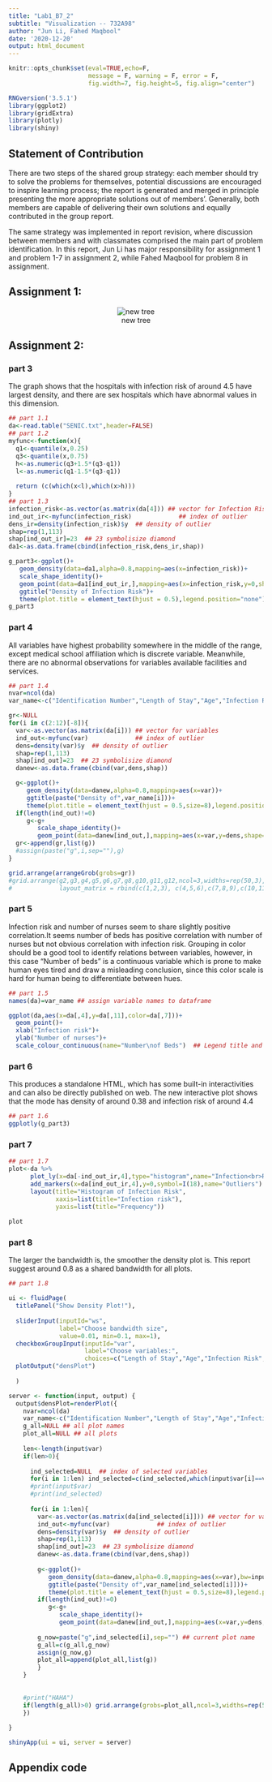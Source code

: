 ---
title: "Lab1_B7_2"
subtitle: "Visualization -- 732A98"
author: "Jun Li, Fahed Maqbool"
date: '2020-12-20'
output: html_document
---

```{r setup, include=FALSE}
knitr::opts_chunk$set(eval=TRUE,echo=F,
                      message = F, warning = F, error = F,
                      fig.width=7, fig.height=5, fig.align="center")
```

```{r}
RNGversion('3.5.1')
library(ggplot2)
library(gridExtra)
library(plotly)
library(shiny)
```

## Statement of Contribution

There are two steps of the shared group strategy: each member should try to solve the problems for themselves, potential discussions are encouraged to inspire learning process; the report is generated and merged in principle presenting the more appropriate solutions out of members'. Generally, both members are capable of delivering their own solutions and equally contributed in the group report. 

The same strategy was implemented in report revision, where discussion between members and with classmates comprised the main part of problem identification. In this report, Jun Li has major responsibility for assignment 1 and problem 1-7 in assignment 2, while Fahed Maqbool for problem 8 in assignment. 


## Assignment 1: 

<center>

![new tree](./new.png)

</center>

## Assignment 2: 
### part 3
The graph shows that the hospitals with infection risk of around 4.5 have largest density, and there are sex hospitals which have abnormal values in this dimension.

```{r}
## part 1.1
da<-read.table("SENIC.txt",header=FALSE)
## part 1.2 
myfunc<-function(x){
  q1<-quantile(x,0.25)
  q3<-quantile(x,0.75)
  h<-as.numeric(q3+1.5*(q3-q1))
  l<-as.numeric(q1-1.5*(q3-q1))
  
  return (c(which(x<l),which(x>h)))
}
## part 1.3
infection_risk<-as.vector(as.matrix(da[4])) ## vector for Infection Risk
ind_out_ir<-myfunc(infection_risk)             ## index of outlier
dens_ir=density(infection_risk)$y  ## density of outlier
shap=rep(1,113)
shap[ind_out_ir]=23  ## 23 symbolisize diamond
da1<-as.data.frame(cbind(infection_risk,dens_ir,shap))

g_part3<-ggplot()+
   geom_density(data=da1,alpha=0.8,mapping=aes(x=infection_risk))+
   scale_shape_identity()+
   geom_point(data=da1[ind_out_ir,],mapping=aes(x=infection_risk,y=0,shape=shap,fill="red"))+
   ggtitle("Density of Infection Risk")+
   theme(plot.title = element_text(hjust = 0.5),legend.position="none")
g_part3
```

### part 4
All variables have highest probability somewhere in the middle of the range, except medical school affiliation which is discrete variable. Meanwhile, there are no abnormal observations for variables available facilities and services.

```{r}
## part 1.4
nvar=ncol(da)
var_name<-c("Identification Number","Length of Stay","Age","Infection Risk","Routine Culturing Ratio","Routine Chest X-ray Ratio","Number of Beds","Medical School Affiliation","Region","Average Daily Census","Number of Nurses","Available Facilities & Services")

gr<-NULL
for(i in c(2:12)[-8]){
  var<-as.vector(as.matrix(da[i])) ## vector for variables
  ind_out<-myfunc(var)             ## index of outlier
  dens=density(var)$y  ## density of outlier
  shap=rep(1,113)
  shap[ind_out]=23  ## 23 symbolisize diamond
  danew<-as.data.frame(cbind(var,dens,shap))

  g<-ggplot()+
     geom_density(data=danew,alpha=0.8,mapping=aes(x=var))+
     ggtitle(paste("Density of",var_name[i]))+
     theme(plot.title = element_text(hjust = 0.5,size=8),legend.position="none")
  if(length(ind_out)!=0) 
     g<-g+
        scale_shape_identity()+
        geom_point(data=danew[ind_out,],mapping=aes(x=var,y=dens,shape=shap,fill="red"))
  gr<-append(gr,list(g))
  #assign(paste("g",i,sep=""),g)
}

grid.arrange(arrangeGrob(grobs=gr))
#grid.arrange(g2,g3,g4,g5,g6,g7,g8,g10,g11,g12,ncol=3,widths=rep(50,3),heights=rep(2,4),
#             layout_matrix = rbind(c(1,2,3), c(4,5,6),c(7,8,9),c(10,11,11)))

```

### part 5
Infection risk and number of nurses seem to share slightly positive correlation.It seems number of beds has positive correlation with number of nurses but not obvious correlation with infection risk. Grouping in color should be a good tool to identify relations between variables, however, in this case "Number of beds" is a continuous variable which is prone to make human eyes tired and draw a misleading conclusion, since this color scale is hard for human being to differentiate between hues. 

```{r}
## part 1.5
names(da)=var_name ## assign variable names to dataframe

ggplot(da,aes(x=da[,4],y=da[,11],color=da[,7]))+
  geom_point()+
  xlab("Infection risk")+
  ylab("Number of nurses")+
  scale_colour_continuous(name="Number\nof Beds")  ## Legend title and lab names

```


### part 6
This produces a standalone HTML, which has some built-in interactivities and can also be directly published on web. The new interactive plot shows that the mode has density of around 0.38 and infection risk of around 4.4


```{r}
## part 1.6
ggplotly(g_part3)

```



### part 7

```{r}
## part 1.7
plot<-da %>%  
      plot_ly(x=da[-ind_out_ir,4],type="histogram",name="Infection<br>Risk") %>%
      add_markers(x=da[ind_out_ir,4],y=0,symbol=I(18),name="Outliers") %>%
      layout(title="Histogram of Infection Risk",
             xaxis=list(title="Infection risk"),
             yaxis=list(title="Frequency"))
      
plot
```



### part 8
The larger the bandwidth is, the smoother the density plot is. This report suggest around 0.8 as a shared bandwidth for all plots.

```{r}
## part 1.8

ui <- fluidPage(
  titlePanel("Show Density Plot!"),
  
  sliderInput(inputId="ws", 
              label="Choose bandwidth size", 
              value=0.01, min=0.1, max=1),
  checkboxGroupInput(inputId="var",
                     label="Choose variables:",
                     choices=c("Length of Stay","Age","Infection Risk","Routine Culturing Ratio","Routine Chest X-ray Ratio","Number of Beds","Medical School Affiliation","Region","Average Daily Census","Number of Nurses","Available Facilities & Services")),
  plotOutput("densPlot")
  
  )

server <- function(input, output) {
  output$densPlot=renderPlot({
    nvar=ncol(da)
    var_name<-c("Identification Number","Length of Stay","Age","Infection Risk","Routine Culturing Ratio","Routine Chest X-ray Ratio","Number of Beds","Medical School Affiliation","Average Daily Census","Number of Nurses","Available Facilities & Services")
    g_all=NULL ## all plot names
    plot_all=NULL ## all plots
    
    len<-length(input$var)
    if(len>0){
      
      ind_selected=NULL  ## index of selected variables
      for(i in 1:len) ind_selected=c(ind_selected,which(input$var[i]==var_name)) 
      #print(input$var)
      #print(ind_selected)
      
      for(i in 1:len){
        var<-as.vector(as.matrix(da[ind_selected[i]])) ## vector for variables
        ind_out<-myfunc(var)             ## index of outlier
        dens=density(var)$y  ## density of outlier
        shap=rep(1,113)
        shap[ind_out]=23  ## 23 symbolisize diamond
        danew<-as.data.frame(cbind(var,dens,shap))
      
        g<-ggplot()+
           geom_density(data=danew,alpha=0.8,mapping=aes(x=var),bw=input$ws)+
           ggtitle(paste("Density of",var_name[ind_selected[i]]))+
           theme(plot.title = element_text(hjust = 0.5,size=8),legend.position="none")
        if(length(ind_out)!=0) 
           g<-g+
              scale_shape_identity()+
              geom_point(data=danew[ind_out,],mapping=aes(x=var,y=dens,shape=shap,fill="red"))
        
        g_now=paste("g",ind_selected[i],sep="") ## current plot name
        g_all=c(g_all,g_now)
        assign(g_now,g)
        plot_all=append(plot_all,list(g))
        }
    }
  
    
    #print("HAHA")
    if(length(g_all)>0) grid.arrange(grobs=plot_all,ncol=3,widths=rep(50,3),heights=rep(2,4))
    }) 
  
}

shinyApp(ui = ui, server = server)

```

## Appendix code
```{r ref.label=knitr::all_labels(),echo=TRUE,eval=FALSE}
```
